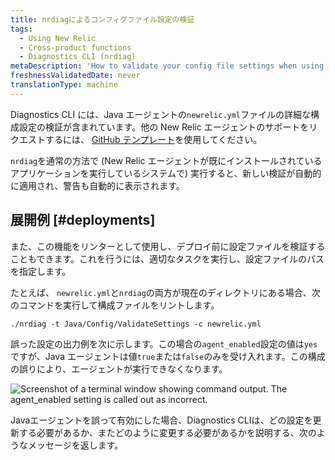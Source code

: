 ```yaml
---
title: nrdiagによるコンフィグファイル設定の検証
tags:
  - Using New Relic
  - Cross-product functions
  - Diagnostics CLI (nrdiag)
metaDescription: 'How to validate your config file settings when using New Relic Diagnostics (nrdiag); for example, with deployments.'
freshnessValidatedDate: never
translationType: machine
---
```



Diagnostics CLI には、Java エージェントの`newrelic.yml`ファイルの詳細な構成設定の検証が含まれています。他の New Relic エージェントのサポートをリクエストするには、 [GitHub テンプレート](https://github.com/newrelic/newrelic-diagnostics-cli/issues/new?assignees=&labels=enhancement%2C+needs-triage&template=enhancement.md&title=)を使用してください。

`nrdiag`を通常の方法で (New Relic エージェントが既にインストールされているアプリケーションを実行しているシステムで) 実行すると、新しい検証が自動的に適用され、警告も自動的に表示されます。

## 展開例 [#deployments]

また、この機能をリンターとして使用し、デプロイ前に設定ファイルを検証することもできます。これを行うには、適切なタスクを実行し、設定ファイルのパスを指定します。

たとえば、 `newrelic.yml`と`nrdiag`の両方が現在のディレクトリにある場合、次のコマンドを実行して構成ファイルをリントします。

```
./nrdiag -t Java/Config/ValidateSettings -c newrelic.yml
```

誤った設定の出力例を次に示します。この場合の`agent_enabled`設定の値は`yes`ですが、Java エージェントは値`true`または`false`のみを受け入れます。この構成の誤りにより、エージェントが実行できなくなります。

<img
  title="agent_enabled.png"
  alt="Screenshot of a terminal window showing command output. The agent_enabled setting is called out as incorrect."
  src={solutionsAgentEnableTerminal}
/>

<figcaption>
  Javaエージェントを誤って有効にした場合、Diagnostics CLIは、どの設定を更新する必要があるか、またどのように変更する必要があるかを説明する、次のようなメッセージを返します。
</figcaption>